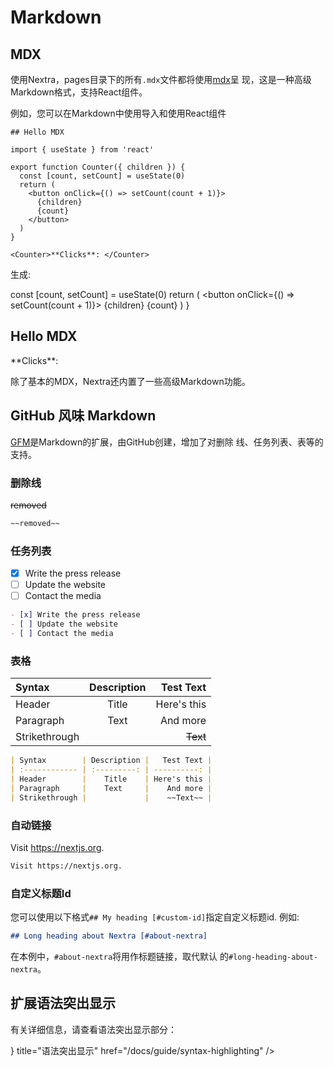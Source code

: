 # Markdown

## MDX

使用Nextra，pages目录下的所有`.mdx`文件都将使用[mdx](https://mdxjs.com/about)呈
现，这是一种高级Markdown格式，支持React组件。

例如，您可以在Markdown中使用导入和使用React组件

```mdx filename="Markdown"
## Hello MDX

import { useState } from 'react'

export function Counter({ children }) {
  const [count, setCount] = useState(0)
  return (
    <button onClick={() => setCount(count + 1)}>
      {children}
      {count}
    </button>
  )
}

<Counter>**Clicks**: </Counter>
```

生成:


  const [count, setCount] = useState(0)
  return (
    <button onClick={() => setCount(count + 1)}>
      {children}
      {count}
    </button>
  )
}

<div className="mt-6 rounded-xl border border-gray-200 p-4 dark:border-gray-900">
  <Shadow mode="open">
    <h2>Hello MDX</h2>
    <Counter>**Clicks**: </Counter>
  </Shadow>
</div>

除了基本的MDX，Nextra还内置了一些高级Markdown功能。

## GitHub 风味 Markdown

[GFM](https://github.github.com/gfm)是Markdown的扩展，由GitHub创建，增加了对删除
线、任务列表、表等的支持。

### 删除线

~~removed~~

```md filename="Markdown"
~~removed~~
```

### 任务列表

- [x] Write the press release
- [ ] Update the website
- [ ] Contact the media

```md filename="Markdown"
- [x] Write the press release
- [ ] Update the website
- [ ] Contact the media
```

### 表格

| Syntax        | Description |   Test Text |
| :------------ | :---------: | ----------: |
| Header        |    Title    | Here's this |
| Paragraph     |    Text     |    And more |
| Strikethrough |             |    ~~Text~~ |

```md filename="Markdown"
| Syntax        | Description |   Test Text |
| :------------ | :---------: | ----------: |
| Header        |    Title    | Here's this |
| Paragraph     |    Text     |    And more |
| Strikethrough |             |    ~~Text~~ |
```

### 自动链接

Visit https://nextjs.org.

```md
Visit https://nextjs.org.
```

### 自定义标题Id

您可以使用以下格式`## My heading [#custom-id]`指定自定义标题id. 例如:

```md filename="Markdown"
## Long heading about Nextra [#about-nextra]
```

在本例中，`#about-nextra`将用作标题链接，取代默认
的`#long-heading-about-nextra`。

## 扩展语法突出显示


有关详细信息，请查看语法突出显示部分：

<Cards>
  <Card
    icon={<StarsIcon />}
    title="语法突出显示"
    href="/docs/guide/syntax-highlighting"
  />
</Cards>
